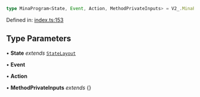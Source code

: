 ```ts
type MinaProgram<State, Event, Action, MethodPrivateInputs> = V2_.MinaProgram<State, Event, Action, MethodPrivateInputs>;
```

Defined in: [index.ts:153](https://github.com/o1-labs/o1js/blob/df1ff77af12d7cbbed4a6167f02815fad4f0dceb/src/index.ts#L153)

## Type Parameters

• **State** *extends* [`StateLayout`](StateLayout.mdx)

• **Event**

• **Action**

• **MethodPrivateInputs** *extends* \{\}
